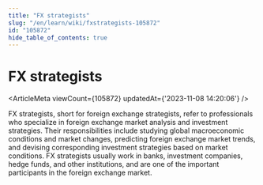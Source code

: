 ```yaml
---
title: "FX strategists"
slug: "/en/learn/wiki/fxstrategists-105872"
id: "105872"
hide_table_of_contents: true
---
```



<Breadcrumbs current="FX strategists" />

# FX strategists

<ArticleMeta viewCount={105872} updatedAt={'2023-11-08 14:20:06'} />
<div className='border-solid border-b border-t-0 my-4 border-[var(--ifm-color-gray-300)]' />

FX strategists, short for foreign exchange strategists, refer to professionals who specialize in foreign exchange market analysis and investment strategies. Their responsibilities include studying global macroeconomic conditions and market changes, predicting foreign exchange market trends, and devising corresponding investment strategies based on market conditions. FX strategists usually work in banks, investment companies, hedge funds, and other institutions, and are one of the important participants in the foreign exchange market.
